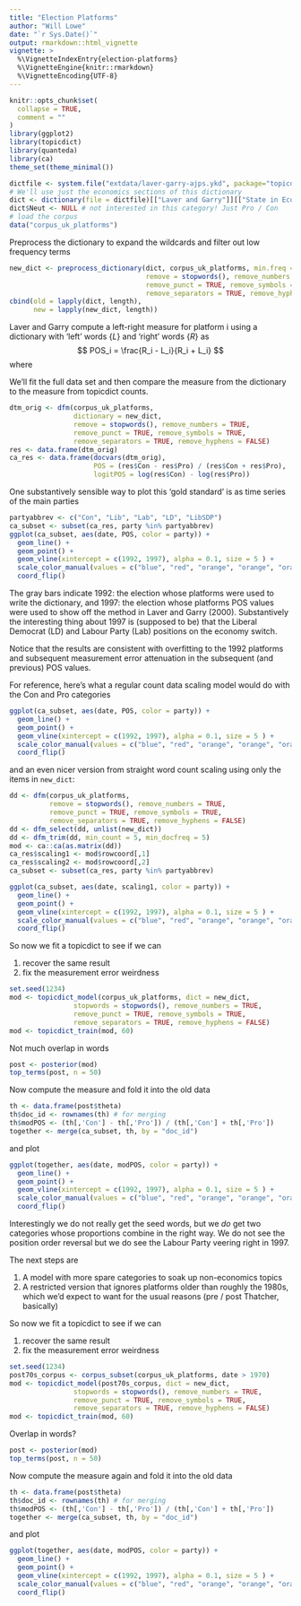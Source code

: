 ```yaml
---
title: "Election Platforms"
author: "Will Lowe"
date: "`r Sys.Date()`"
output: rmarkdown::html_vignette
vignette: >
  %\VignetteIndexEntry{election-platforms}
  %\VignetteEngine{knitr::rmarkdown}
  %\VignetteEncoding{UTF-8}
---
```


```r
knitr::opts_chunk$set(
  collapse = TRUE,
  comment = ""
)
library(ggplot2)
library(topicdict)
library(quanteda)
library(ca)
theme_set(theme_minimal())
```

```r
dictfile <- system.file("extdata/laver-garry-ajps.ykd", package="topicdict")
# We'll use just the economics sections of this dictionary
dict <- dictionary(file = dictfile)[["Laver and Garry"]][["State in Economy"]]
dict$Neut <- NULL # not interested in this category! Just Pro / Con
# load the corpus
data("corpus_uk_platforms")
```

Preprocess the dictionary to expand the wildcards and filter out low frequency
terms
```r
new_dict <- preprocess_dictionary(dict, corpus_uk_platforms, min.freq = 5,
                                  remove = stopwords(), remove_numbers = TRUE, 
                                  remove_punct = TRUE, remove_symbols = TRUE,
                                  remove_separators = TRUE, remove_hyphens = FALSE)
cbind(old = lapply(dict, length),
      new = lapply(new_dict, length))
```

Laver and Garry compute a left-right measure for platform i using a dictionary 
with 'left' words $\{L\}$ and 'right' words $\{R\}$ as
$$
POS_i = \frac{R_i - L_i}{R_i + L_i}
$$
where 
\begin{align*}
R_i =& \sum^{N_i}_j I[w_j \in \{L\} \\
L_i =& \sum^{N_i}_j I[w_j \in \{R\}.
\end{align*}

We'll fit the full data set and then compare the measure from the dictionary
to the measure from topicdict counts.

```r
dtm_orig <- dfm(corpus_uk_platforms, 
                dictionary = new_dict,
                remove = stopwords(), remove_numbers = TRUE, 
                remove_punct = TRUE, remove_symbols = TRUE,
                remove_separators = TRUE, remove_hyphens = FALSE)
res <- data.frame(dtm_orig)
ca_res <- data.frame(docvars(dtm_orig), 
                     POS = (res$Con - res$Pro) / (res$Con + res$Pro),
                     logitPOS = log(res$Con) - log(res$Pro))
```
One substantively sensible way to plot this 'gold standard' is as time series of 
the main parties
```r
partyabbrev <- c("Con", "Lib", "Lab", "LD", "LibSDP")
ca_subset <- subset(ca_res, party %in% partyabbrev)
ggplot(ca_subset, aes(date, POS, color = party)) + 
  geom_line() + 
  geom_point() + 
  geom_vline(xintercept = c(1992, 1997), alpha = 0.1, size = 5 ) + 
  scale_color_manual(values = c("blue", "red", "orange", "orange", "orange")) +
  coord_flip() 
```

The gray bars indicate 1992: the election whose platforms were used to write the 
dictionary, and 1997: the election whose platforms POS values 
were used to show off the method in Laver and Garry (2000).
Substantively the interesting thing about 1997 is (supposed to be) that the 
Liberal Democrat (LD) and Labour Party (Lab) positions on the economy switch.

Notice that the results are consistent with overfitting to the 1992 platforms 
and subsequent measurement error attenuation in the subsequent (and previous) 
POS values.

For reference, here's what a regular count data scaling model would do with
the Con and Pro categories
```r
ggplot(ca_subset, aes(date, POS, color = party)) + 
  geom_line() + 
  geom_point() + 
  geom_vline(xintercept = c(1992, 1997), alpha = 0.1, size = 5 ) + 
  scale_color_manual(values = c("blue", "red", "orange", "orange", "orange")) +
  coord_flip() 
```
and an even nicer version from straight word count scaling using only
the items in `new_dict`:
```r
dd <- dfm(corpus_uk_platforms, 
          remove = stopwords(), remove_numbers = TRUE, 
          remove_punct = TRUE, remove_symbols = TRUE,
          remove_separators = TRUE, remove_hyphens = FALSE)
dd <- dfm_select(dd, unlist(new_dict))  
dd <- dfm_trim(dd, min_count = 5, min_docfreq = 5)
mod <- ca::ca(as.matrix(dd))
ca_res$scaling1 <- mod$rowcoord[,1]
ca_res$scaling2 <- mod$rowcoord[,2]
ca_subset <- subset(ca_res, party %in% partyabbrev)

ggplot(ca_subset, aes(date, scaling1, color = party)) + 
  geom_line() + 
  geom_point() + 
  geom_vline(xintercept = c(1992, 1997), alpha = 0.1, size = 5 ) + 
  scale_color_manual(values = c("blue", "red", "orange", "orange", "orange")) +
  coord_flip() 
```

So now we fit a topicdict to see if we can 

1. recover the same result
2. fix the measurement error weirdness

```r
set.seed(1234)
mod <- topicdict_model(corpus_uk_platforms, dict = new_dict, 
                stopwords = stopwords(), remove_numbers = TRUE, 
                remove_punct = TRUE, remove_symbols = TRUE,
                remove_separators = TRUE, remove_hyphens = FALSE)
mod <- topicdict_train(mod, 60)
```

Not much overlap in words
```r
post <- posterior(mod)
top_terms(post, n = 50)
```
Now compute the measure and fold it into the old data
```r
th <- data.frame(post$theta)
th$doc_id <- rownames(th) # for merging
th$modPOS <- (th[,'Con'] - th[,'Pro']) / (th[,'Con'] + th[,'Pro'])
together <- merge(ca_subset, th, by = "doc_id")
```
and plot
```r
ggplot(together, aes(date, modPOS, color = party)) + 
  geom_line() + 
  geom_point() + 
  geom_vline(xintercept = c(1992, 1997), alpha = 0.1, size = 5 ) + 
  scale_color_manual(values = c("blue", "red", "orange", "orange", "orange")) +
  coord_flip() 
```
Interestingly we do not really get the seed words, but we *do* get two categories
whose proportions combine in the right way.  We do not see the 
position order reversal but we do see the Labour Party veering right in 1997.

The next steps are

1. A model with more spare categories to soak up non-economics topics
2. A restricted version that ignores platforms older than roughly the 1980s,
   which we'd expect to want for the usual reasons (pre / post Thatcher, 
   basically)

So now we fit a topicdict to see if we can 

1. recover the same result
2. fix the measurement error weirdness

```r
set.seed(1234)
post70s_corpus <- corpus_subset(corpus_uk_platforms, date > 1970)
mod <- topicdict_model(post70s_corpus, dict = new_dict, 
                stopwords = stopwords(), remove_numbers = TRUE, 
                remove_punct = TRUE, remove_symbols = TRUE,
                remove_separators = TRUE, remove_hyphens = FALSE)
mod <- topicdict_train(mod, 60)
```

Overlap in words?
```r
post <- posterior(mod)
top_terms(post, n = 50)
```
Now compute the measure again and fold it into the old data
```r
th <- data.frame(post$theta)
th$doc_id <- rownames(th) # for merging
th$modPOS <- (th[,'Con'] - th[,'Pro']) / (th[,'Con'] + th[,'Pro'])
together <- merge(ca_subset, th, by = "doc_id")
```
and plot
```r
ggplot(together, aes(date, modPOS, color = party)) + 
  geom_line() + 
  geom_point() + 
  geom_vline(xintercept = c(1992, 1997), alpha = 0.1, size = 5 ) + 
  scale_color_manual(values = c("blue", "red", "orange", "orange", "orange")) +
  coord_flip() 
```
